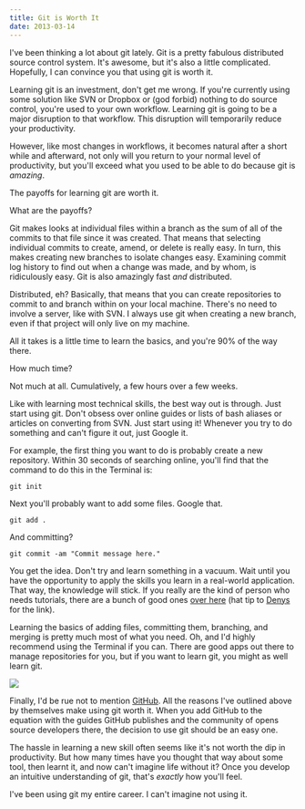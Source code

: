 ```yaml
---
title: Git is Worth It
date: 2013-03-14
---
```



I've been thinking a lot about git lately. Git is a pretty fabulous distributed source control system. It's awesome, but it's also a little complicated. Hopefully, I can convince you that using git is worth it.

Learning git is an investment, don't get me wrong. If you're currently using some solution like SVN or Dropbox or (god forbid) nothing to do source control, you're used to your own workflow. Learning git is going to be a major disruption to that workflow. This disruption will temporarily reduce your productivity.

However, like most changes in workflows, it becomes natural after a short while and afterward, not only will you return to your normal level of productivity, but you'll exceed what you used to be able to do because git is _amazing_.

The payoffs for learning git are worth it.

What are the payoffs?

Git makes looks at individual files within a branch as the sum of all of the commits to that file since it was created. That means that selecting individual commits to create, amend, or delete is really easy. In turn, this makes creating new branches to isolate changes easy. Examining commit log history to find out when a change was made, and by whom, is ridiculously easy. Git is also amazingly fast _and_ distributed.

Distributed, eh? Basically, that means that you can create repositories to commit to and branch within on your local machine. There's no need to involve a server, like with SVN. I always use git when creating a new branch, even if that project will only live on my machine.

All it takes is a little time to learn the basics, and you're 90% of the way there.

How much time?

Not much at all. Cumulatively, a few hours over a few weeks.

Like with learning most technical skills, the best way out is through. Just start using git. Don't obsess over online guides or lists of bash aliases or articles on converting from SVN. Just start using it! Whenever you try to do something and can't figure it out, just Google it.

For example, the first thing you want to do is probably create a new repository. Within 30 seconds of searching online, you'll find that the command to do this in the Terminal is:

```
git init
```

Next you'll probably want to add some files. Google that.

```
git add .
```

And committing?

```
git commit -am "Commit message here."
```

You get the idea. Don't try and learn something in a vacuum. Wait until you have the opportunity to apply the skills you learn in a real-world application. That way, the knowledge will stick. If you really are the kind of person who needs tutorials, there are a bunch of good ones [over here](http://sixrevisions.com/resources/git-tutorials-beginners/) (hat tip to [Denys](https://twitter.com/greenden) for the link).

Learning the basics of adding files, committing them, branching, and merging is pretty much most of what you need. Oh, and I'd highly recommend using the Terminal if you can. There are good apps out there to manage repositories for you, but if you want to learn git, you might as well learn git.

 ![](56C4CDA339D049EE87411775232D33CF.jpg)

Finally, I'd be rue not to mention [GitHub](http://github.com). All the reasons I've outlined above by themselves make using git worth it. When you add GitHub to the equation with the guides GitHub publishes and the community of opens source developers there, the decision to use git should be an easy one.

The hassle in learning a new skill often seems like it's not worth the dip in productivity. But how many times have you thought that way about some tool, then learnt it, and now can't imagine life without it? Once you develop an intuitive understanding of git, that's _exactly_ how you'll feel.

I've been using git my entire career. I can't imagine not using it.


  